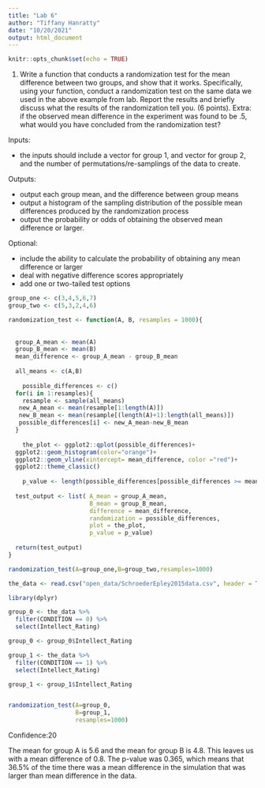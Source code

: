 ```yaml
---
title: "Lab 6"
author: "Tiffany Hanratty"
date: "10/20/2021"
output: html_document
---
```


```r
knitr::opts_chunk$set(echo = TRUE)
```

1. Write a function that conducts a randomization test for the mean difference between two groups, and show that it works. Specifically, using your function, conduct a randomization test on the same data we used in the above example from lab. Report the results and briefly discuss what the results of the randomization tell you. (6 points). Extra: if the observed mean difference in the experiment was found to be .5, what would you have concluded from the randomization test?

Inputs:

- the inputs should include a vector for group 1, and vector for group 2, and the number of permutations/re-samplings of the data to create.

Outputs:

- output each group mean, and the difference between group means
- output a histogram of the sampling distribution of the possible mean differences produced by the randomization process
- output the probability or odds of obtaining the observed mean difference or larger.

Optional:

- include the ability to calculate the probability of obtaining any mean difference or larger
- deal with negative difference scores appropriately
- add one or two-tailed test options

```r
group_one <- c(3,4,5,6,7)
group_two <- c(5,3,2,4,6)

randomization_test <- function(A, B, resamples = 1000){
  
  
  group_A_mean <- mean(A)
  group_B_mean <- mean(B)
  mean_difference <- group_A_mean - group_B_mean
  
  all_means <- c(A,B)
  
    possible_differences <- c()
  for(i in 1:resamples){
    resample <- sample(all_means)
   new_A_mean <- mean(resample[1:length(A)])
   new_B_mean <- mean(resample[(length(A)+1):length(all_means)])
   possible_differences[i] <- new_A_mean-new_B_mean
  }
   
    the_plot <- ggplot2::qplot(possible_differences)+
  ggplot2::geom_histogram(color="orange")+
  ggplot2::geom_vline(xintercept= mean_difference, color ="red")+
  ggplot2::theme_classic()
    
    p_value <- length(possible_differences[possible_differences >= mean_difference])/resamples
  
  test_output <- list( A_mean = group_A_mean,
                       B_mean = group_B_mean,
                       difference = mean_difference,
                       randomization = possible_differences,
                       plot = the_plot,
                       p_value = p_value)
  
  return(test_output)
}

randomization_test(A=group_one,B=group_two,resamples=1000)


```

```r
the_data <- read.csv("open_data/SchroederEpley2015data.csv", header = TRUE)

library(dplyr)

group_0 <- the_data %>%
  filter(CONDITION == 0) %>%
  select(Intellect_Rating)

group_0 <- group_0$Intellect_Rating

group_1 <- the_data %>%
  filter(CONDITION == 1) %>%
  select(Intellect_Rating)

group_1 <- group_1$Intellect_Rating


randomization_test(A=group_0,
                   B=group_1,
                   resamples=1000)


```
Confidence:20

The mean for group A is 5.6 and the mean for group B is 4.8. This leaves us with a mean difference of 0.8. The p-value was 0.365, which means that 36.5% of the time there was a mean difference in the simulation that was larger than mean difference in the data.

